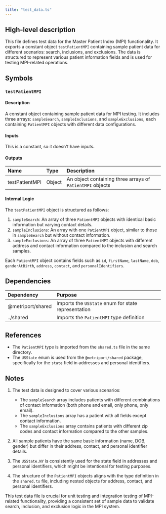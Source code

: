 ```yaml
---
title: "test_data.ts"
---
```


## High-level description
This file defines test data for the Master Patient Index (MPI) functionality. It exports a constant object `testPatientMPI` containing sample patient data for different scenarios: search, inclusions, and exclusions. The data is structured to represent various patient information fields and is used for testing MPI-related operations.

## Symbols

### `testPatientMPI`
#### Description
A constant object containing sample patient data for MPI testing. It includes three arrays: `sampleSearch`, `sampleInclusions`, and `sampleExclusions`, each containing `PatientMPI` objects with different data configurations.

#### Inputs
This is a constant, so it doesn't have inputs.

#### Outputs
| Name | Type | Description |
|:-----|:-----|:------------|
| testPatientMPI | Object | An object containing three arrays of `PatientMPI` objects |

#### Internal Logic
The `testPatientMPI` object is structured as follows:
1. `sampleSearch`: An array of three `PatientMPI` objects with identical basic information but varying contact details.
2. `sampleInclusions`: An array with one `PatientMPI` object, similar to those in `sampleSearch` but without contact information.
3. `sampleExclusions`: An array of three `PatientMPI` objects with different address and contact information compared to the inclusion and search samples.

Each `PatientMPI` object contains fields such as `id`, `firstName`, `lastName`, `dob`, `genderAtBirth`, `address`, `contact`, and `personalIdentifiers`.

## Dependencies
| Dependency | Purpose |
|:-----------|:--------|
| @metriport/shared | Imports the `USState` enum for state representation |
| ../shared | Imports the `PatientMPI` type definition |

## References
- The `PatientMPI` type is imported from the `shared.ts` file in the same directory.
- The `USState` enum is used from the `@metriport/shared` package, specifically for the `state` field in addresses and personal identifiers.

## Notes
1. The test data is designed to cover various scenarios:
   - The `sampleSearch` array includes patients with different combinations of contact information (both phone and email, only phone, only email).
   - The `sampleInclusions` array has a patient with all fields except contact information.
   - The `sampleExclusions` array contains patients with different zip codes and contact information compared to the other samples.

2. All sample patients have the same basic information (name, DOB, gender) but differ in their address, contact, and personal identifier details.

3. The `USState.NY` is consistently used for the state field in addresses and personal identifiers, which might be intentional for testing purposes.

4. The structure of the `PatientMPI` objects aligns with the type definition in the `shared.ts` file, including nested objects for address, contact, and personal identifiers.

This test data file is crucial for unit testing and integration testing of MPI-related functionality, providing a consistent set of sample data to validate search, inclusion, and exclusion logic in the MPI system.
